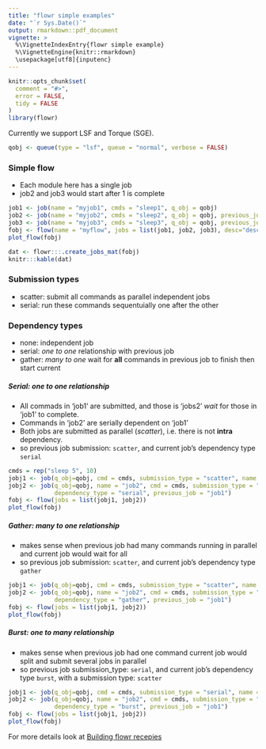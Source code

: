 ```yaml
---
title: "flowr simple examples"
date: "`r Sys.Date()`"
output: rmarkdown::pdf_document
vignette: >
  %\VignetteIndexEntry{flowr simple example}
  %\VignetteEngine{knitr::rmarkdown}
  \usepackage[utf8]{inputenc}
---
```


```r
knitr::opts_chunk$set(
  comment = "#>",
  error = FALSE,
  tidy = FALSE
)
library(flowr)
```

Currently we support LSF and Torque (SGE). 

```r
qobj <- queue(type = "lsf", queue = "normal", verbose = FALSE)
```

### Simple flow
- Each module here has a single job
- job2 and job3 would start after 1 is complete
```r
job1 <- job(name = "myjob1", cmds = "sleep1", q_obj = qobj)
job2 <- job(name = "myjob2", cmds = "sleep2", q_obj = qobj, previous_job = "myjob1", dependency_type = "serial")
job3 <- job(name = "myjob3", cmds = "sleep3", q_obj = qobj, previous_job = "myjob1", dependency_type = "serial")
fobj <- flow(name = "myflow", jobs = list(job1, job2, job3), desc="description")
plot_flow(fobj)
```

```r
dat <- flowr:::.create_jobs_mat(fobj)
knitr:::kable(dat)
```


### Submission types
- scatter: submit all commands as parallel independent jobs
- serial: run these commands sequentuially one after the other

### Dependency types
- none: independent job
- serial: *one to one* relationship with previous job
- gather: *many to one* wait for **all** commands in previous job to finish then start current


##### Serial: one to one relationship
- All commads in 'job1' are submitted, and those is 'jobs2' *wait* for those in 'job1' to complete.
- Commands in 'job2' are serially dependent on 'job1'
- Both jobs are submitted as parallel (*scatter*), i.e. there is not **intra** dependency.
- so previous job submission: `scatter`, and current job's dependency type `serial`
```r
cmds = rep("sleep 5", 10)
jobj1 <- job(q_obj=qobj, cmd = cmds, submission_type = "scatter", name = "job1")
jobj2 <- job(q_obj=qobj, name = "job2", cmd = cmds, submission_type = "scatter", 
             dependency_type = "serial", previous_job = "job1")
fobj <- flow(jobs = list(jobj1, jobj2))
plot_flow(fobj)
```

##### Gather: many to one relationship
- makes sense when previous job had many commands running in parallel and current job would wait for all
- so previous job submission: `scatter`, and current job's dependency type `gather`
```r
jobj1 <- job(q_obj=qobj, cmd = cmds, submission_type = "scatter", name = "job1")
jobj2 <- job(q_obj=qobj, name = "job2", cmd = cmds, submission_type = "scatter", 
             dependency_type = "gather", previous_job = "job1")
fobj <- flow(jobs = list(jobj1, jobj2))
plot_flow(fobj)
```

##### Burst: one to many relationship
- makes sense when previous job had one command current job would split and submit several jobs in parallel
- so previous job submission_type: `serial`, and current job's dependency type `burst`, with a submission type: `scatter`
```r
jobj1 <- job(q_obj=qobj, cmd = cmds, submission_type = "serial", name = "job1")
jobj2 <- job(q_obj=qobj, name = "job2", cmd = cmds, submission_type = "scatter", 
             dependency_type = "burst", previous_job = "job1")
fobj <- flow(jobs = list(jobj1, jobj2))
plot_flow(fobj)
```


For more details look at [Building flowr recepies](buid_main.html)
